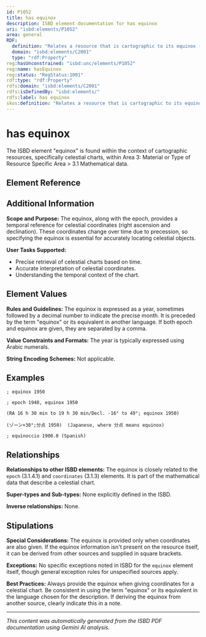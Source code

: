 ```yaml
---
id: P1052
title: has equinox
description: ISBD element documentation for has equinox
uri: "isbd:elements/P1052"
area: general
RDF:
  definition: "Relates a resource that is cartographic to its equinox (one of two points of intersection of the ecliptic and the celestial equator, occupied by the sun when its declination is 0 degrees)."
  domain: "isbd:elements/C2001"
  type: "rdf:Property"
reg:hasUnconstrained: "isbd:unc/elements/P1052"
reg:name: hasEquinox
reg:status: "RegStatus:1001"
rdf:type: "rdf:Property"
rdfs:domain: "isbd:elements/C2001"
rdfs:isDefinedBy: "isbd:elements/"
rdfs:label: has equinox
skos:definition: "Relates a resource that is cartographic to its equinox (one of two points of intersection of the ecliptic and the celestial equator, occupied by the sun when its declination is 0 degrees)."
---
```

# has equinox

The ISBD element "equinox" is found within the context of cartographic resources, specifically celestial charts, within Area 3: Material or Type of Resource Specific Area > 3.1 Mathematical data.

## Element Reference


<ElementReference frontMatter={frontMatter} />

## Additional Information

**Scope and Purpose:** The equinox, along with the epoch, provides a temporal reference for celestial coordinates (right ascension and declination). These coordinates change over time due to precession, so specifying the equinox is essential for accurately locating celestial objects.

**User Tasks Supported:**
- Precise retrieval of celestial charts based on time.
- Accurate interpretation of celestial coordinates.
- Understanding the temporal context of the chart.



## Element Values

**Rules and Guidelines:** The equinox is expressed as a year, sometimes followed by a decimal number to indicate the precise month. It is preceded by the term "equinox" or its equivalent in another language. If both epoch and equinox are given, they are separated by a comma.

**Value Constraints and Formats:** The year is typically expressed using Arabic numerals.

**String Encoding Schemes:**  Not applicable.


## Examples

```
; equinox 1950
```

```
; epoch 1948, equinox 1950
```

```
(RA 16 h 30 min to 19 h 30 min/Decl. -16° to 49°; equinox 1950)
```

```
(ゾーン+30°;分点 1950)  (Japanese, where 分点 means equinox)

```

```
; equinoccio 1900.0 (Spanish)
```



## Relationships

**Relationships to other ISBD elements:** The equinox is closely related to the `epoch` (3.1.4.1) and `coordinates` (3.1.3) elements.  It is part of the mathematical data that describe a celestial chart.

**Super-types and Sub-types:** None explicitly defined in the ISBD.

**Inverse relationships:**  None.



## Stipulations

**Special Considerations:**  The equinox is provided only when coordinates are also given. If the equinox information isn't present on the resource itself, it can be derived from other sources and supplied in square brackets.

**Exceptions:** No specific exceptions noted in ISBD for the `equinox` element itself, though general exception rules for unspecified sources apply.

**Best Practices:**  Always provide the equinox when giving coordinates for a celestial chart. Be consistent in using the term "equinox" or its equivalent in the language chosen for the description. If deriving the equinox from another source, clearly indicate this in a note.


---

*This content was automatically generated from the ISBD PDF documentation using Gemini AI analysis.*
